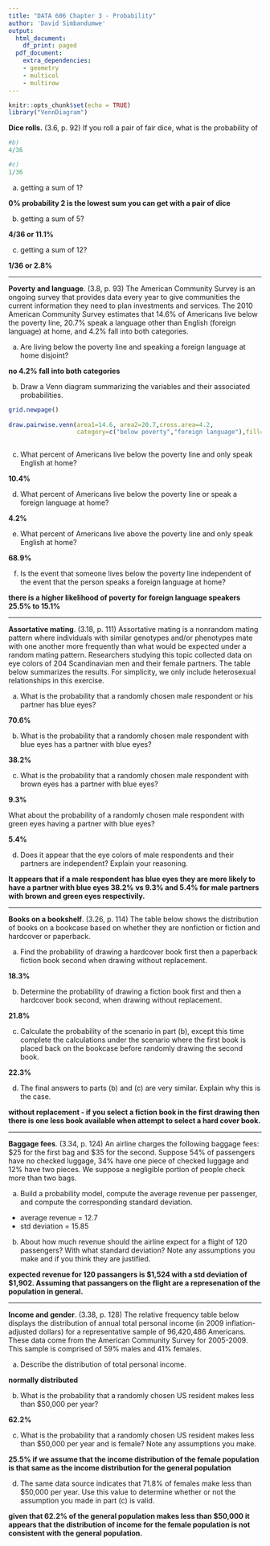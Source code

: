 ```yaml
---
title: "DATA 606 Chapter 3 - Probability"
author: 'David Simbandumwe'
output:
  html_document:
    df_print: paged
  pdf_document:
    extra_dependencies:
    - geometry
    - multicol
    - multirow
---
```


```r
knitr::opts_chunk$set(echo = TRUE)
library("VennDiagram")

```

**Dice rolls.** (3.6, p. 92) If you roll a pair of fair dice, what is the probability of


```r

#b)
4/36

#c)
1/36

```



(a) getting a sum of 1?

**0% probability 2 is the lowest sum you can get with a pair of dice**

(b) getting a sum of 5?

**4/36 or 11.1%**

(c) getting a sum of 12?

**1/36 or 2.8%**



--------------------------------------------------------------------------------

\clearpage

**Poverty and language**. (3.8, p. 93) The American Community Survey is an ongoing survey that provides data every year to give communities the current information they need to plan investments and services. The 2010 American Community Survey estimates that 14.6% of Americans live below the poverty line, 20.7% speak a language other than English (foreign language) at home, and 4.2% fall into both categories.

(a) Are living below the poverty line and speaking a foreign language at home disjoint?

**no 4.2% fall into both categories**

(b) Draw a Venn diagram summarizing the variables and their associated probabilities.

```r

grid.newpage()
  
draw.pairwise.venn(area1=14.6, area2=20.7,cross.area=4.2,
                   category=c("below poverty","foreign language"),fill=c("Red","Yellow"))



```



(c) What percent of Americans live below the poverty line and only speak English at home?

**10.4%**


(d) What percent of Americans live below the poverty line or speak a foreign language at home?

**4.2%**

(e) What percent of Americans live above the poverty line and only speak English at home?

**68.9%**

(f) Is the event that someone lives below the poverty line independent of the event that the person speaks a foreign language at home?

**there is a higher likelihood of poverty for foreign language speakers 25.5% to 15.1%**




--------------------------------------------------------------------------------

\clearpage

**Assortative mating**. (3.18, p. 111) Assortative mating is a nonrandom mating pattern where individuals with similar genotypes and/or phenotypes mate with one another more frequently than what would be expected under a random mating pattern. Researchers studying this topic collected data on eye colors of 204 Scandinavian men and their female partners. The table below summarizes the results. For simplicity, we only include heterosexual relationships in this exercise.

\begin{center}
\begin{tabular}{ll  ccc c}
                                        &           & \multicolumn{3}{c}{\textit{Partner (female)}} \\
\cline{3-5}
                                        &           & Blue  & Brown     & Green     & Total \\
\cline{2-6}
                                        & Blue      & 78    & 23        & 13        & 114 \\
\multirow{2}{*}{\textit{Self (male)}}   & Brown     & 19    & 23        & 12        & 54 \\
                                        & Green     & 11    & 9         & 16        & 36 \\
\cline{2-6}
                                        & Total     & 108   & 55        & 41        & 204
\end{tabular}
\end{center}


(a) What is the probability that a randomly chosen male respondent or his partner has blue eyes?

**70.6%**

(b) What is the probability that a randomly chosen male respondent with blue eyes has a partner with blue eyes?

**38.2%**

(c) What is the probability that a randomly chosen male respondent with brown eyes has a partner with blue eyes? 

**9.3%**

What about the probability of a randomly chosen male respondent with green eyes having a partner with blue eyes?

**5.4%**

(d) Does it appear that the eye colors of male respondents and their partners are independent? Explain your reasoning.

**It appears that if a male respondent has blue eyes they are more likely to have a partner with blue eyes 38.2% vs 9.3% and 5.4% for male partners with brown and green eyes respectivily.** 




--------------------------------------------------------------------------------

\clearpage

**Books on a bookshelf**. (3.26, p. 114) The table below shows the distribution of books on a bookcase
based on whether they are nonfiction or fiction and hardcover or paperback.

\begin{center}
\begin{tabular}{ll  cc c}
                                &           & \multicolumn{2}{c}{\textit{Format}} \\
\cline{3-4}
                                &           & Hardcover     & Paperback     & Total \\
\cline{2-5}
\multirow{2}{*}{\textit{Type}}  & Fiction   & 13            & 59            & 72 \\
                                & Nonfiction& 15            & 8             & 23 \\
\cline{2-5}
                                & Total     & 28            & 67            & 95 \\
\cline{2-5}
\end{tabular}
\end{center}

(a) Find the probability of drawing a hardcover book first then a paperback fiction book second when drawing without replacement.

**18.3%**

(b) Determine the probability of drawing a fiction book first and then a hardcover book second, when drawing without replacement.

**21.8%**

(c) Calculate the probability of the scenario in part (b), except this time complete the calculations under the scenario where the first book is placed back on the bookcase before randomly drawing the second book.

**22.3%**

(d) The final answers to parts (b) and (c) are very similar. Explain why this is the case.

**without replacement - if you select a fiction book in the first drawing then there is one less book available when attempt to select a hard cover book.**




--------------------------------------------------------------------------------

\clearpage

**Baggage fees**. (3.34, p. 124) An airline charges the following baggage fees: $25 for the first bag and $35 for the second. Suppose 54% of passengers have no checked luggage, 34% have one piece of checked luggage and 12% have two pieces. We suppose a negligible portion of people check more than two bags.

(a) Build a probability model, compute the average revenue per passenger, and compute the corresponding standard deviation.
+ average revenue = 12.7
+ std deviation = 15.85

(b) About how much revenue should the airline expect for a flight of 120 passengers? With what standard deviation? Note any assumptions you make and if you think they are justified.

**expected revenue for 120 passangers is $1,524 with a std deviation of $1,902. Assuming that passangers on the flight are a represenation of the population in general.**




--------------------------------------------------------------------------------

\clearpage

**Income and gender**. (3.38, p. 128) The relative frequency table below displays the distribution of annual total personal income (in 2009 inflation-adjusted dollars) for a representative sample of 96,420,486 Americans. These data come from the American Community Survey for 2005-2009. This sample is comprised of 59% males and 41% females.

\begin{center}
\begin{tabular}{lr}
  \hline
\textit{Income}         & \textit{Total} \\
  \hline
\$1 to \$9,999 or loss  & 2.2\% \\
\$10,000 to \$14,999    & 4.7\% \\
\$15,000 to \$24,999    & 15.8\% \\
\$25,000 to \$34,999    & 18.3\% \\
\$35,000 to \$49,999    & 21.2\% \\
\$50,000 to \$64,999    & 13.9\% \\
\$65,000 to \$74,999    & 5.8\% \\
\$75,000 to \$99,999    & 8.4\% \\
\$100,000 or more       & 9.7\% \\
   \hline
\end{tabular}
\end{center}

(a) Describe the distribution of total personal income.

**normally distributed**

(b) What is the probability that a randomly chosen US resident makes less than $50,000 per year?

**62.2%**

(c) What is the probability that a randomly chosen US resident makes less than $50,000 per year and is female?
Note any assumptions you make.

**25.5% if we assume that the income distribution of the female population is that same as the income distribution for the general population **

(d) The same data source indicates that 71.8% of females make less than $50,000 per year. Use this value to determine whether or not the assumption you made in part (c) is valid.

**given that 62.2% of the general population makes less than $50,000 it appears that the distribution of income for the female population is not consistent with the general population.**




